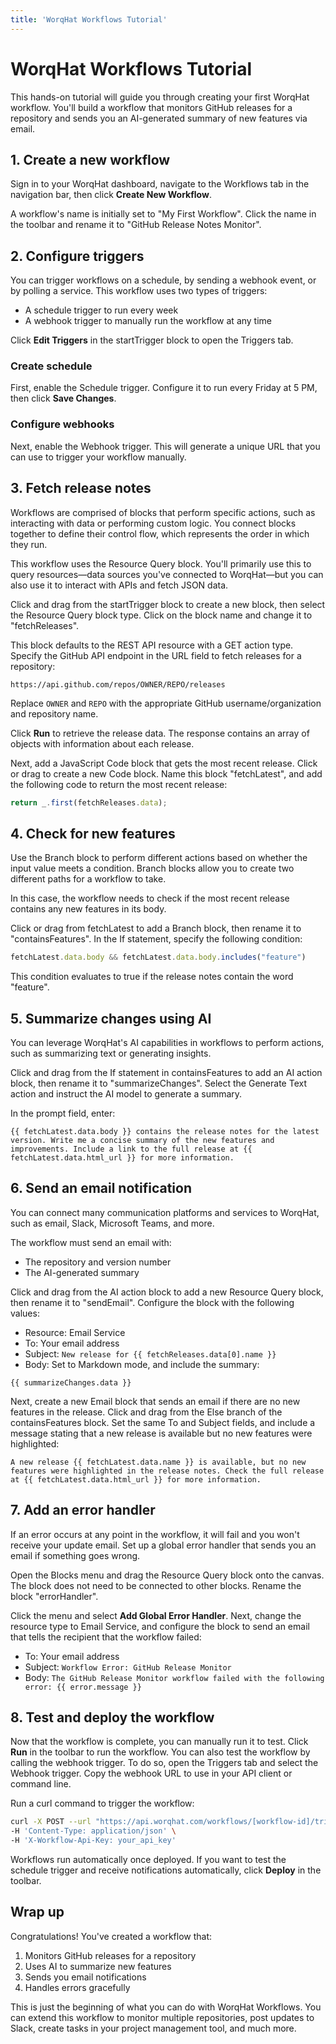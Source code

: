 ```yaml
---
title: 'WorqHat Workflows Tutorial'
---
```


# WorqHat Workflows Tutorial

This hands-on tutorial will guide you through creating your first WorqHat workflow. You'll build a workflow that monitors GitHub releases for a repository and sends you an AI-generated summary of new features via email.

## 1. Create a new workflow

Sign in to your WorqHat dashboard, navigate to the Workflows tab in the navigation bar, then click **Create New Workflow**.

A workflow's name is initially set to "My First Workflow". Click the name in the toolbar and rename it to "GitHub Release Notes Monitor".

## 2. Configure triggers

You can trigger workflows on a schedule, by sending a webhook event, or by polling a service. This workflow uses two types of triggers:
- A schedule trigger to run every week
- A webhook trigger to manually run the workflow at any time

Click **Edit Triggers** in the startTrigger block to open the Triggers tab.

### Create schedule

First, enable the Schedule trigger. Configure it to run every Friday at 5 PM, then click **Save Changes**.

### Configure webhooks

Next, enable the Webhook trigger. This will generate a unique URL that you can use to trigger your workflow manually.

## 3. Fetch release notes

Workflows are comprised of blocks that perform specific actions, such as interacting with data or performing custom logic. You connect blocks together to define their control flow, which represents the order in which they run.

This workflow uses the Resource Query block. You'll primarily use this to query resources—data sources you've connected to WorqHat—but you can also use it to interact with APIs and fetch JSON data.

Click and drag from the startTrigger block to create a new block, then select the Resource Query block type. Click on the block name and change it to "fetchReleases".

This block defaults to the REST API resource with a GET action type. Specify the GitHub API endpoint in the URL field to fetch releases for a repository:

```
https://api.github.com/repos/OWNER/REPO/releases
```

Replace `OWNER` and `REPO` with the appropriate GitHub username/organization and repository name.

Click **Run** to retrieve the release data. The response contains an array of objects with information about each release.

Next, add a JavaScript Code block that gets the most recent release. Click or drag to create a new Code block. Name this block "fetchLatest", and add the following code to return the most recent release:

```javascript
return _.first(fetchReleases.data);
```

## 4. Check for new features

Use the Branch block to perform different actions based on whether the input value meets a condition. Branch blocks allow you to create two different paths for a workflow to take.

In this case, the workflow needs to check if the most recent release contains any new features in its body.

Click or drag from fetchLatest to add a Branch block, then rename it to "containsFeatures". In the If statement, specify the following condition: 

```javascript
fetchLatest.data.body && fetchLatest.data.body.includes("feature")
```

This condition evaluates to true if the release notes contain the word "feature".

## 5. Summarize changes using AI

You can leverage WorqHat's AI capabilities in workflows to perform actions, such as summarizing text or generating insights.

Click and drag from the If statement in containsFeatures to add an AI action block, then rename it to "summarizeChanges". Select the Generate Text action and instruct the AI model to generate a summary.

In the prompt field, enter:

```
{{ fetchLatest.data.body }} contains the release notes for the latest version. Write me a concise summary of the new features and improvements. Include a link to the full release at {{ fetchLatest.data.html_url }} for more information.
```

## 6. Send an email notification

You can connect many communication platforms and services to WorqHat, such as email, Slack, Microsoft Teams, and more.

The workflow must send an email with:
- The repository and version number
- The AI-generated summary

Click and drag from the AI action block to add a new Resource Query block, then rename it to "sendEmail". Configure the block with the following values:

- Resource: Email Service
- To: Your email address
- Subject: `New release for {{ fetchReleases.data[0].name }}`
- Body: Set to Markdown mode, and include the summary:

```
{{ summarizeChanges.data }}
```

Next, create a new Email block that sends an email if there are no new features in the release. Click and drag from the Else branch of the containsFeatures block. Set the same To and Subject fields, and include a message stating that a new release is available but no new features were highlighted:

```
A new release {{ fetchLatest.data.name }} is available, but no new features were highlighted in the release notes. Check the full release at {{ fetchLatest.data.html_url }} for more information.
```

## 7. Add an error handler

If an error occurs at any point in the workflow, it will fail and you won't receive your update email. Set up a global error handler that sends you an email if something goes wrong.

Open the Blocks menu and drag the Resource Query block onto the canvas. The block does not need to be connected to other blocks. Rename the block "errorHandler".

Click the menu and select **Add Global Error Handler**. Next, change the resource type to Email Service, and configure the block to send an email that tells the recipient that the workflow failed:

- To: Your email address
- Subject: `Workflow Error: GitHub Release Monitor`
- Body: `The GitHub Release Monitor workflow failed with the following error: {{ error.message }}`

## 8. Test and deploy the workflow

Now that the workflow is complete, you can manually run it to test. Click **Run** in the toolbar to run the workflow. You can also test the workflow by calling the webhook trigger. To do so, open the Triggers tab and select the Webhook trigger. Copy the webhook URL to use in your API client or command line.

Run a curl command to trigger the workflow:

```bash
curl -X POST --url "https://api.worqhat.com/workflows/[workflow-id]/trigger" \
-H 'Content-Type: application/json' \
-H 'X-Workflow-Api-Key: your_api_key'
```

Workflows run automatically once deployed. If you want to test the schedule trigger and receive notifications automatically, click **Deploy** in the toolbar.

## Wrap up

Congratulations! You've created a workflow that:

1. Monitors GitHub releases for a repository
2. Uses AI to summarize new features
3. Sends you email notifications
4. Handles errors gracefully

This is just the beginning of what you can do with WorqHat Workflows. You can extend this workflow to monitor multiple repositories, post updates to Slack, create tasks in your project management tool, and much more.
